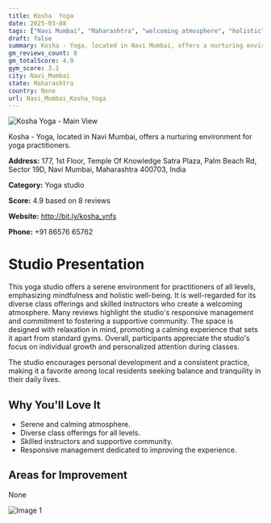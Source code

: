 ```yaml
---
title: Kosha  Yoga
date: 2025-03-08
tags: ["Navi Mumbai", "Maharashtra", "welcoming atmosphere", "holistic", "Navi Mumbai"]  
draft: false
summary: Kosha - Yoga, located in Navi Mumbai, offers a nurturing environment for yoga practitioners.
gm_reviews_count: 8
gm_totalScore: 4.9
gym_score: 3.1
city: Navi_Mumbai
state: Maharashtra
country: None
url: Navi_Mumbai_Kosha_Yoga
---
```


<div className="aspect-[16/9] relative my-8">
  <img 
    src="https://lh5.googleusercontent.com/p/AF1QipOYne_q50WKYsSXc8qzaqSWcg-ft60YFcug3RDk=w1920-h1080-k-no"
    alt="Kosha  Yoga - Main View"
    className="object-cover absolute inset-0 w-full h-full rounded-lg"
  />
</div>

Kosha - Yoga, located in Navi Mumbai, offers a nurturing environment for yoga practitioners.

**Address:** 177, 1st Floor, Temple Of Knowledge Satra Plaza, Palm Beach Rd, Sector 19D, Navi Mumbai, Maharashtra 400703, India

**Category:** Yoga studio

**Score:** 4.9 based on 8 reviews

**Website:** http://bit.ly/kosha_ynfs

**Phone:** +91 86576 65762

# Studio Presentation

This yoga studio offers a serene environment for practitioners of all levels, emphasizing mindfulness and holistic well-being. It is well-regarded for its diverse class offerings and skilled instructors who create a welcoming atmosphere. Many reviews highlight the studio's responsive management and commitment to fostering a supportive community. The space is designed with relaxation in mind, promoting a calming experience that sets it apart from standard gyms. Overall, participants appreciate the studio's focus on individual growth and personalized attention during classes.

The studio encourages personal development and a consistent practice, making it a favorite among local residents seeking balance and tranquility in their daily lives.

## Why You'll Love It

- Serene and calming atmosphere.
- Diverse class offerings for all levels.
- Skilled instructors and supportive community.
- Responsive management dedicated to improving the experience.

## Areas for Improvement

None

<div className="grid grid-cols-1 xl:grid-cols-2 gap-4 my-8">
<div className="aspect-[4/3] relative"><img src="https://streetviewpixels-pa.googleapis.com/v1/thumbnail?panoid=BXo9O8Q2B2Pcbcmb4q2nOQ&cb_client=maps_sv.tactile.gps&w=203&h=100&yaw=132.53632&pitch=0&thumbfov=100" alt="Image 1" className="object-cover absolute inset-0 w-full h-full rounded-lg" /></div>
</div>